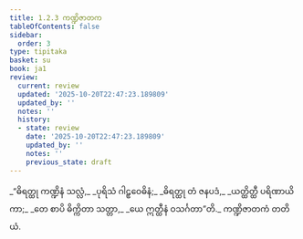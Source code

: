 ```yaml
---
title: 1.2.3 ကဏ္ဍိဇာတက
tableOfContents: false
sidebar:
  order: 3
type: tipitaka
basket: su
book: ja1
review:
  current: review
  updated: '2025-10-20T22:47:23.189809'
  updated_by: ''
  notes: ''
  history:
  - state: review
    date: '2025-10-20T22:47:23.189809'
    updated_by: ''
    notes: ''
    previous_state: draft
---
```



<DynamicBreadcrumb />


<ReviewStatus review={frontmatter.review} showDetails={true} />

<HypothesisAnnotation frontmatter={frontmatter} />

<Division number="13" book="ja1" e="ch" v="22" p="4">

<Paragraph number="28" type="verses" book="ja1">
_“ဓိရတ္ထု ကဏ္ဍိနံ သလ္လံ,_  
_ပုရိသံ ဂါဠှဝေဓိနံ;_  
_ဓိရတ္ထု တံ ဇနပဒံ,_  
_ယတ္ထိတ္ထီ ပရိဏာယိကာ;_  
_တေ စာပိ ဓိက္ကိတာ သတ္တာ,_  
_ယေ ဣတ္ထီနံ ဝသင်္ဂတာ”တိ._  


</Paragraph>
</Division>

<Paragraph number="29" type="center" book="ja1">
ကဏ္ဍိဇာတကံ တတိယံ.
</Paragraph>